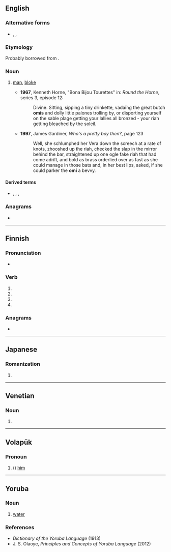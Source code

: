 {{also|Omi|ómi}}
==English==

===Alternative forms===
* {{l|en|homee}}, {{l|en|homie}}, {{l|en|omee}}

===Etymology===

Probably borrowed from {{bor|en|it|uomo|notext=1}}.

===Noun===
{{en-noun}}

# {{lb|en|Polari}} [[man]], [[bloke]]
#* '''1967''', Kenneth Horne, "Bona Bijou Tourettes" in: ''Round the Horne'', series 3, episode 12:
#*: Divine. Sitting, sipping a tiny drinkette, vadaïng the great butch '''omis''' and dolly little palones trolling by, or disporting yourself on the sable plage getting your lallies all bronzed - your riah getting bleached by the soleil.
#* '''1997''', James Gardiner, ''Who's a pretty boy then?'', page 123
#*: Well, she schlumphed her Vera down the screech at a rate of knots, zhooshed up the riah, checked the slap in the mirror behind the bar, straightened up one ogle fake riah that had come adrift, and bold as brass orderlied over as fast as she could manage in those bats and, in her best lips, asked, if she could parker the '''omi''' a bevvy.

====Derived terms====
* {{l|en|charpering omi}}, {{l|en|feely-omi}}, {{l|en|omi-palone}}, {{l|en|palone-omi}}

===Anagrams===
* {{anagrams|en|IMO|IOM|MOI|mo'i}}

----

==Finnish==

===Pronunciation===
* {{rhymes|omi|lang=fi}}

===Verb===
{{head|fi|verb form}}

# {{fi-form of|omia|pr=third person|pl=singular|mood=indicative|tense=past}}
# {{fi-form of|omia|mood=indicative|tense=present connegative}}
# {{fi-form of|omia|pr=second person|pl=singular|mood=imperative|tense=present}}
# {{fi-form of|omia|pr=second person|pl=singular|mood=imperative|tense=present connegative}}

===Anagrams===
* {{anagrams|fi|moi}}

----

==Japanese==

===Romanization===
{{ja-romaji}}

# {{ja-romanization of|おみ}}

----

==Venetian==

===Noun===
{{head|vec|noun plural form}}

# {{plural of|omo|lang=vec}}

----

==Volapük==

===Pronoun===
{{head|vo|pronoun form}}

# ({{inflection of|om||acc|s|lang=vo}}) [[him]]

----

==Yoruba==

===Noun===
{{head|yo|noun}}

# [[water]]

===References===
* ''Dictionary of the Yoruba Language'' (1913)
* J. S. Olaoye, ''Principles and Concepts of Yoruba Language'' (2012)